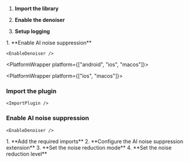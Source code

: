 
<PlatformWrapper platform="web">

1. **Import the library**
    <ImportLibrary />

1. **Enable the denoiser**

    <EnableDenoiser />

1. **Setup logging**

    <SetupLogging />
</PlatformWrapper>

<PlatformWrapper platform="android">
1. **Enable AI noise suppression**

    <EnableDenoiser />
</PlatformWrapper>

<PlatformWrapper platform={["android", "ios", "macos"]}>

<PlatformWrapper platform={["ios", "macos"]}>
###  Import the plugin 

    <ImportPlugin />
</PlatformWrapper>

### Enable AI noise suppression

    <EnableDenoiser />
</PlatformWrapper>
<PlatformWrapper platform="react-js">
1. **Add the required imports**
    <ImportLibrary/>
2. **Configure the AI noise suppression extension**
    <ConfigureExtension/>
3. **Set the noise reduction mode**
    <SetMode/>
4. **Set the noise reduction level**
    <SetLevel/>
</PlatformWrapper>
